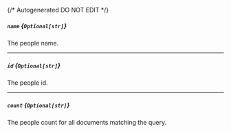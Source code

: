 {/* Autogenerated DO NOT EDIT  */}
##### `name` *{`Optional[str]`}*
The people name.

---
##### `id` *{`Optional[str]`}*
The people id.

---
##### `count` *{`Optional[str]`}*
The people count for all documents matching the query.


